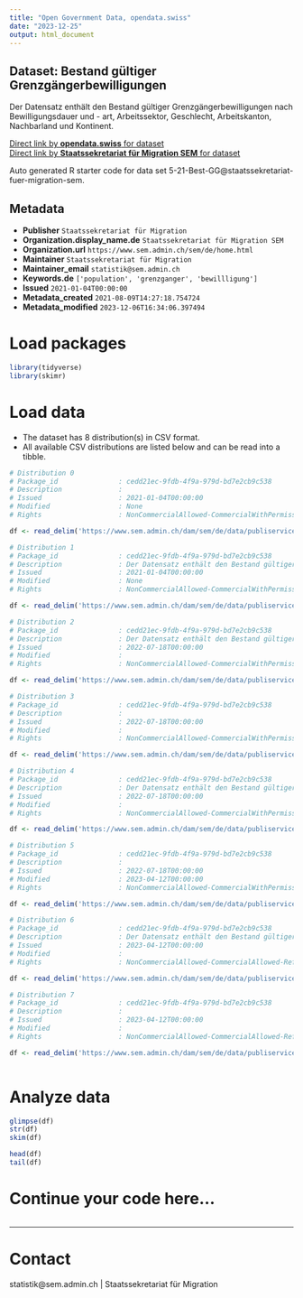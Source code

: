 ```yaml
---
title: "Open Government Data, opendata.swiss"
date: "2023-12-25"
output: html_document
---
```


## Dataset: Bestand gültiger Grenzgängerbewilligungen

Der Datensatz enthält den Bestand gültiger Grenzgängerbewilligungen nach Bewilligungsdauer und - art, Arbeitssektor, Geschlecht, Arbeitskanton, Nachbarland und Kontinent.

[Direct link by **opendata.swiss** for dataset](https://opendata.swiss/de/dataset/bestand-gultiger-grenzgangerbewilligungen)<br>
[Direct link by **Staatssekretariat für Migration SEM** for dataset](https://www.sem.admin.ch/sem/de/home/publiservice/statistik/auslaenderstatistik.html)

Auto generated R starter code for data set 5-21-Best-GG@staatssekretariat-fuer-migration-sem.

## Metadata

- **Publisher** `Staatssekretariat für Migration`
- **Organization.display_name.de** `Staatssekretariat für Migration SEM`
- **Organization.url** `https://www.sem.admin.ch/sem/de/home.html`
- **Maintainer** `Staatssekretariat für Migration`
- **Maintainer_email** `statistik@sem.admin.ch`
- **Keywords.de** `['population', 'grenzganger', 'bewillligung']`
- **Issued** `2021-01-04T00:00:00`
- **Metadata_created** `2021-08-09T14:27:18.754724`
- **Metadata_modified** `2023-12-06T16:34:06.397494`


# Load packages

```r

library(tidyverse)
library(skimr)

```

# Load data

-   The dataset has 8 distribution(s) in CSV format.
-   All available CSV distributions are listed below and can be read into a tibble.

```r

# Distribution 0
# Package_id               : cedd21ec-9fdb-4f9a-979d-bd7e2cb9c538
# Description              : 
# Issued                   : 2021-01-04T00:00:00
# Modified                 : None
# Rights                   : NonCommercialAllowed-CommercialWithPermission-ReferenceRequired

df <- read_delim('https://www.sem.admin.ch/dam/sem/de/data/publiservice/statistik/auslaenderstatistik/2019/csv/5-21-Effectif-Front-f-2019.csv.download.csv/5-21-Effectif-Front-f-2019.csv')

# Distribution 1
# Package_id               : cedd21ec-9fdb-4f9a-979d-bd7e2cb9c538
# Description              : Der Datensatz enthält den Bestand gültiger Grenzgängerbewilligungen nach Bewilligungsdauer und - art, Arbeitssektor, Geschlecht, Arbeitskanton, Nachbarland und Kontinent Ende 2019.
# Issued                   : 2021-01-04T00:00:00
# Modified                 : None
# Rights                   : NonCommercialAllowed-CommercialWithPermission-ReferenceRequired

df <- read_delim('https://www.sem.admin.ch/dam/sem/de/data/publiservice/statistik/auslaenderstatistik/2019/csv/5-21-Best-GG-d-2019.csv.download.csv/5-21-Best-GG-d-2019.csv')

# Distribution 2
# Package_id               : cedd21ec-9fdb-4f9a-979d-bd7e2cb9c538
# Description              : Der Datensatz enthält den Bestand gültiger Grenzgängerbewilligungen nach Bewilligungsdauer und - art, Arbeitssektor, Geschlecht, Arbeitskanton, Nachbarland und Kontinent Ende 2020. 
# Issued                   : 2022-07-18T00:00:00
# Modified                 : 
# Rights                   : NonCommercialAllowed-CommercialWithPermission-ReferenceRequired

df <- read_delim('https://www.sem.admin.ch/dam/sem/de/data/publiservice/statistik/auslaenderstatistik/2020/csv/5-21-Best-GG-d-2020.csv.download.csv/5-21-Best-GG-d-2020.csv')

# Distribution 3
# Package_id               : cedd21ec-9fdb-4f9a-979d-bd7e2cb9c538
# Description              : 
# Issued                   : 2022-07-18T00:00:00
# Modified                 : 
# Rights                   : NonCommercialAllowed-CommercialWithPermission-ReferenceRequired

df <- read_delim('https://www.sem.admin.ch/dam/sem/de/data/publiservice/statistik/auslaenderstatistik/2020/csv/5-21-Effectif-Front-f-2020.csv.download.csv/5-21-Effectif-Front-f-2020.csv')

# Distribution 4
# Package_id               : cedd21ec-9fdb-4f9a-979d-bd7e2cb9c538
# Description              : Der Datensatz enthält den Bestand gültiger Grenzgängerbewilligungen nach Bewilligungsdauer und - art, Arbeitssektor, Geschlecht, Arbeitskanton, Nachbarland und Kontinent Ende 2021.  Anmerkung: Vereinigtes Königreich wird neu den Drittstaaten angegliedert. 
# Issued                   : 2022-07-18T00:00:00
# Modified                 : 
# Rights                   : NonCommercialAllowed-CommercialWithPermission-ReferenceRequired

df <- read_delim('https://www.sem.admin.ch/dam/sem/de/data/publiservice/statistik/auslaenderstatistik/2021/csv/5-21-Best-GG-d-2021.csv.download.csv/5-21-Best-GG-d-2021.csv')

# Distribution 5
# Package_id               : cedd21ec-9fdb-4f9a-979d-bd7e2cb9c538
# Description              : 
# Issued                   : 2022-07-18T00:00:00
# Modified                 : 2023-04-12T00:00:00
# Rights                   : NonCommercialAllowed-CommercialWithPermission-ReferenceRequired

df <- read_delim('https://www.sem.admin.ch/dam/sem/de/data/publiservice/statistik/auslaenderstatistik/2021/csv/5-21-Effectif-Front-f-2021.csv.download.csv/5-21-Effectif-Front-f-2021.csv')

# Distribution 6
# Package_id               : cedd21ec-9fdb-4f9a-979d-bd7e2cb9c538
# Description              : Der Datensatz enthält den Bestand gültiger Grenzgängerbewilligungen nach Bewilligungsdauer und - art, Arbeitssektor, Geschlecht, Arbeitskanton, Nachbarland und Kontinent Ende 2022. 
# Issued                   : 2023-04-12T00:00:00
# Modified                 : 
# Rights                   : NonCommercialAllowed-CommercialAllowed-ReferenceNotRequired

df <- read_delim('https://www.sem.admin.ch/dam/sem/de/data/publiservice/statistik/auslaenderstatistik/2022/csv/5-21-Best-GG-d-2022.csv.download.csv/5-21-Best-GG-d-2022.csv')

# Distribution 7
# Package_id               : cedd21ec-9fdb-4f9a-979d-bd7e2cb9c538
# Description              : 
# Issued                   : 2023-04-12T00:00:00
# Modified                 : 
# Rights                   : NonCommercialAllowed-CommercialAllowed-ReferenceNotRequired

df <- read_delim('https://www.sem.admin.ch/dam/sem/de/data/publiservice/statistik/auslaenderstatistik/2022/csv/5-21-Effectif-Front-f-2022.csv.download.csv/5-21-Effectif-Front-f-2022.csv')



```

# Analyze data

```r

glimpse(df)
str(df)
skim(df)

head(df)
tail(df)

```

# Continue your code here...

```r

```

------------------------------------------------------------------------

# Contact

statistik@sem.admin.ch | Staatssekretariat für Migration
